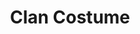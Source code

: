 ---
title: "Clan Costume"
meta_title: "Clan Costume craft"
description: "Craft de Clan Costume"
rank: "a"
draft: false
name: "Clan Costume"
recipe_img: "https://wiki.pokexgames.com/images/6/65/Clan_Costume.png"
level: 90
craft_time: 345600
result: 1
value_npc: 1
ingredients:
  - name: "Leather"
    quantity: 13
    item_img: "https://wiki.pokexgames.com/images/3/3d/Leather.png"
    value_npc: 1
  - name: "Ninja Mask"
    quantity: 10
    item_img: "https://wiki.pokexgames.com/images/e/e9/Ninja_Mask.png"
    value_npc: 1
  - name: "Hot Fur"
    quantity: 250
    item_img: "https://wiki.pokexgames.com/images/9/95/Hot_Fur.png"
    value_npc: 1
  - name: "Creepy Eye"
    quantity: 15
    item_img: "https://wiki.pokexgames.com/images/6/64/Creepy_Eye.png"
    value_npc: 1
  - name: "Diamond"
    quantity: 3
    item_img: "https://wiki.pokexgames.com/images/e/ea/Diamond.png"
    value_npc: 1
  - name: "Refined Fashion Point"
    quantity: 20
    item_img: "https://wiki.pokexgames.com/images/6/69/Refined_Fashion_Point.png"
    value_npc: 1
---